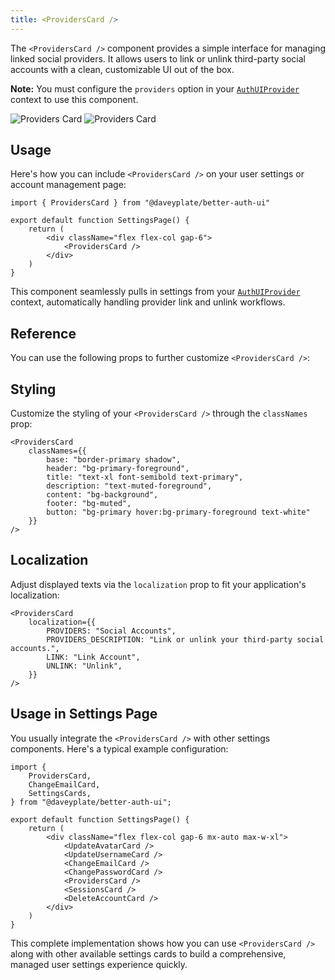 ```yaml
---
title: <ProvidersCard />
---
```


The `<ProvidersCard />` component provides a simple interface for managing linked social providers. It allows users to link or unlink third-party social accounts with a clean, customizable UI out of the box.

**Note:** You must configure the `providers` option in your [`AuthUIProvider`](../components/auth-ui-provider) context to use this component.

<img alt="Providers Card" src="/screenshots/providers-card-dark.png" className="rounded-xl hidden dark:block w-lg mt-0 mb-0" />
<img alt="Providers Card" src="/screenshots/providers-card-light.png" className="rounded-xl dark:hidden w-lg mt-0 mb-0" />

## Usage

Here's how you can include `<ProvidersCard />` on your user settings or account management page:

```tsx
import { ProvidersCard } from "@daveyplate/better-auth-ui"

export default function SettingsPage() {
    return (
        <div className="flex flex-col gap-6">
            <ProvidersCard />
        </div>
    )
}
```

This component seamlessly pulls in settings from your [`AuthUIProvider`](../components/auth-ui-provider) context, automatically handling provider link and unlink workflows.

## Reference

You can use the following props to further customize `<ProvidersCard />`:

<AutoTypeTable path="../src/components/settings/providers-card.tsx" name="ProvidersCardProps" />

## Styling

Customize the styling of your `<ProvidersCard />` through the `classNames` prop:

```tsx
<ProvidersCard
    classNames={{
        base: "border-primary shadow",
        header: "bg-primary-foreground",
        title: "text-xl font-semibold text-primary",
        description: "text-muted-foreground",
        content: "bg-background",
        footer: "bg-muted",
        button: "bg-primary hover:bg-primary-foreground text-white"
    }}
/>
```

## Localization

Adjust displayed texts via the `localization` prop to fit your application's localization:

```tsx
<ProvidersCard
    localization={{
        PROVIDERS: "Social Accounts",
        PROVIDERS_DESCRIPTION: "Link or unlink your third-party social accounts.",
        LINK: "Link Account",
        UNLINK: "Unlink",
    }}
/>
```

## Usage in Settings Page

You usually integrate the `<ProvidersCard />` with other settings components. Here's a typical example configuration:

```tsx title="app/dashboard/settings/page.tsx"
import {
    ProvidersCard,  
    ChangeEmailCard,
    SettingsCards,
} from "@daveyplate/better-auth-ui";

export default function SettingsPage() {
    return (
        <div className="flex flex-col gap-6 mx-auto max-w-xl">
            <UpdateAvatarCard />
            <UpdateUsernameCard />
            <ChangeEmailCard />
            <ChangePasswordCard />
            <ProvidersCard />
            <SessionsCard />
            <DeleteAccountCard />
        </div>
    )
}
```

This complete implementation shows how you can use `<ProvidersCard />` along with other available settings cards to build a comprehensive, managed user settings experience quickly.